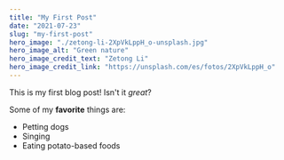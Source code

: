 ```yaml
---
title: "My First Post"
date: "2021-07-23"
slug: "my-first-post"
hero_image: "./zetong-li-2XpVkLppH_o-unsplash.jpg"
hero_image_alt: "Green nature"
hero_image_credit_text: "Zetong Li"
hero_image_credit_link: "https://unsplash.com/es/fotos/2XpVkLppH_o"
---
```


This is my first blog post! Isn't it _great_?

Some of my **favorite** things are:

- Petting dogs
- Singing
- Eating potato-based foods
